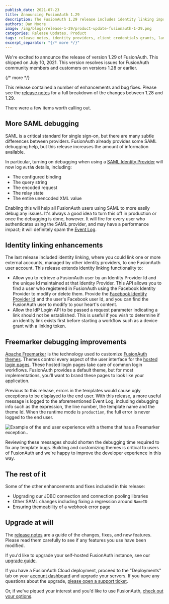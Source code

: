```yaml
---
publish_date: 2021-07-23 
title: Announcing FusionAuth 1.29
description: The FusionAuth 1.29 release includes identity linking improvements, better SAML and Freemarker debugging, and more.
authors: Dan Moore
image: /img/blogs/release-1-29/product-update-fusionauth-1-29.png
categories: Release Updates, Product
tags: release notes, identity providers, client credentials grants, lambda, gaming
excerpt_separator: "{/* more */}"
---
```


We're excited to announce the release of version 1.29 of FusionAuth. This shipped on July 10, 2021. This version resolves issues for FusionAuth community members and customers on versions 1.28 or earlier. 

{/* more */}

This release contained a number of enhancements and bug fixes. Please see the [release notes](/docs/release-notes/#version-1-29-0) for a full breakdown of the changes between 1.28 and 1.29. 

There were a few items worth calling out.

## More SAML debugging

SAML is a critical standard for single sign-on, but there are many subtle differences between providers. FusionAuth already provides some SAML debugging help, but this release increases the amount of information available. 

In particular, turning on debugging when using a [SAML Identity Provider](/docs/v1/tech/identity-providers/samlv2/) will now log `AuthN` details, including:

* The configured binding 
* The query string
* The encoded request
* The relay state
* The entire unencoded XML value

Enabling this will help all FusionAuth users using SAML to more easily debug any issues. It's always a good idea to turn this off in production or once the debugging is done, however. It will fire for every user who authenticates using the SAML provider, and may have a performance impact; it will definitely spam the [Event Log](/docs/v1/tech/admin-guide/troubleshooting#event-log).

## Identity linking enhancements

The last release included identity linking, where you could link one or more external accounts, managed by other identity providers, to one FusionAuth user account. This release extends identity linking functionality to:

* Allow you to retrieve a FusionAuth user by an Identity Provider Id and the unique Id maintained at that Identity Provider. This API allows you to find a user who registered in FusionAuth using the Facebook Identity Provider to modify or delete them. Provide the [Facebook Identity Provider Id](/docs/v1/tech/apis/identity-providers/facebook) and the user's Facebook user Id, and you can find the FusionAuth user to modify to your heart's content.
* Allow the IdP Login API to be passed a request parameter indicating a link should not be established. This is useful if you wish to determine if an identity link exists first before starting a workflow such as a device grant with a linking token.

## Freemarker debugging improvements

[Apache Freemarker](https://freemarker.apache.org/) is the technology used to customize [FusionAuth themes](/docs/v1/tech/themes/). Themes control every aspect of the user interface for the [hosted login pages](/docs/v1/tech/core-concepts/integration-points#hosted-login-pages). These hosted login pages take care of common login workflows. FusionAuth provides a default theme, but for most implementations, you'll want to brand these pages to look like your application.

Previous to this release, errors in the templates would cause ugly exceptions to be displayed to the end user. With this release, a more useful message is logged to the aforementioned Event Log, including debugging info such as the expression, the line number, the template name and the theme Id. When the runtime mode is `production`, the full error is never logged to the end user.

![Example of the end user experience with a theme that has a Freemarker exception..](/img/blogs/release-1-29/freemarker-exception.png)

Reviewing these messages should shorten the debugging time required to fix any template bugs. Building and customizing themes is critical to users of FusionAuth and we're happy to improve the developer experience in this way.

## The rest of it

Some of the other enhancements and fixes included in this release:

* Upgrading our JDBC connection and connection pooling libraries
* Other SAML changes including fixing a regression around `NameID`
* Ensuring themeability of a webhook error page

## Upgrade at will

The [release notes](/docs/release-notes/#version-1-29-0) are a guide of the changes, fixes, and new features. Please read them carefully to see if any features you use have been modified.

If you'd like to upgrade your self-hosted FusionAuth instance, see our [upgrade guide](/docs/v1/tech/admin-guide/upgrade). 

If you have a FusionAuth Cloud deployment, proceed to the "Deployments" tab on your <a href="https://account.fusionauth.io/account/deployment/" target="_blank">account dashboard</a> and upgrade your servers. If you have any questions about the upgrade, <a href="https://account.fusionauth.io/account/support/" target="_blank">please open a support ticket</a>.

Or, if we've piqued your interest and you'd like to use FusionAuth, [check out your options](/pricing).
